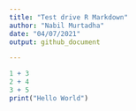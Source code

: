 ```yaml
---
title: "Test drive R Markdown"
author: "Nabil Murtadha"
date: "04/07/2021"
output: github_document

---
```


```r
1 + 3
2 + 4
3 + 5
print("Hello World")
```

